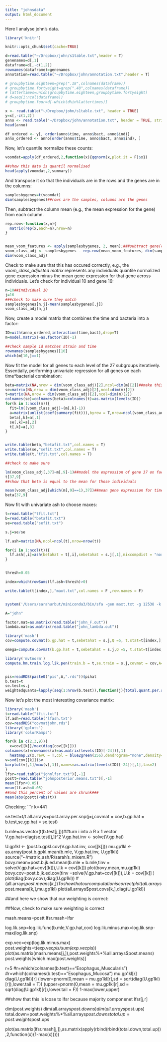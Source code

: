 ```yaml
---
title: "johnsdata"
output: html_document
---
```


Here I analyse john's data.
```r
library('knitr')

knitr::opts_chunk$set(cache=TRUE)
```

```r
d=read.table("~/Dropbox/john/s1table.txt",header = T)
genenames=d[,1]
dataframe=d[,-c(1,2)]
rownames(dataframe)=genenames
annotation=read.table("~/Dropbox/john/annotation.txt",header = T)
```



```r
# groupbytime.eighteen=grep(".18",colnames(dataframe))
# groupbytime.fortyeight=grep(".48",colnames(dataframe))
# lattertimes=union(groupbytime.eighteen,groupbytime.fortyeight)
# d=seq(1:ncol(dataframe))
# groupbytime.four=d[-which(d%in%lattertimes)]

x <- read.table("~/Dropbox/john/s1table.txt", header = TRUE)
y=x[,-c(1,2)]
anno <- read.table("~/Dropbox/john/annotation.txt", header = TRUE, stringsAsFactors = FALSE)
head(anno)

df_ordered <- y[, order(anno$time, anno$bact, anno$ind)]
anno_ordered <- anno[order(anno$time, anno$bact, anno$ind), ]
```
Now, let's quantile normalize these counts:


```r


voomdat=apply(df_ordered,2,function(x){qqnorm(x,plot.it = F)$x})

##show this data is quantil normalised
head(apply(voomdat,2,summary))
```
And transpose it so that the individuals are in the rows and the genes are in the columns:

```r
samplesbygenes=t(voomdat)
dim(samplesbygenes)##rows are the samples, columns are the genes
````

Then, subtract the column mean (e.g., the mean expression for the gene) from each column.
```r
rep.row<-function(x,n){
  matrix(rep(x,each=n),nrow=n)
}


mean_voom_features <- apply(samplesbygenes, 2, mean);###subtract gene(column) means
voom_class_adj <- samplesbygenes - rep.row(mean_voom_features, dim(samplesbygenes)[1])##subtract the mean expression across genes for the gene
dim(voom_class_adj)

```

Check to make sure that this has occured correctly, e.g., the *voom_class_adjusted matrix* represents any individuals quantile normalized gene expression minus the mean gene expression for that gene across individuals. Let's check for individual 10 and gene 16:

```r
n=10##individual 10
j=16
###check to make sure they match
samplesbygenes[n,j]-mean(samplesbygenes[,j])
voom_class_adj[n,j]
```

Now, create a model matrix that combines the time and bacteria into a factor:

```r
ID=with(anno_ordered,interaction(time,bact),drop=T)
m=model.matrix(~as.factor(ID)-1)

##check sample id matches strain and time
rownames(samplesbygenes)[10]
which(m[10,]==1)

````


Now fit the model for all genes to each level of the 27 subgroups iteratively. Essentially, performing univariate regression for all genes on each time*bacterial combination:

```r
beta=matrix(NA,nrow = dim(voom_class_adj)[2],ncol=dim(m)[2])##make this the J genes by k subgroup betas
se=matrix(NA,nrow = dim(voom_class_adj)[2],ncol=dim(m)[2])
t=matrix(NA,nrow = dim(voom_class_adj)[2],ncol=dim(m)[2])
colnames(se)=colnames(beta)=colnames(t)=as.matrix(levels(ID))
for(k in 1:ncol(m)){
  fit=lm((voom_class_adj)~(m[,k]-1))
  a=matrix(unlist(coef(summary(fit))),byrow = T,nrow=ncol(voom_class_adj))
  beta[,k]=a[,1]
  se[,k]=a[,2]
  t[,k]=a[,3]
}


write.table(beta,"betafit.txt",col.names = T)
write.table(se,"sefit.txt",col.names = T)
write.table(t,"tfit.txt",col.names = T)

##check to make sure

lm(voom_class_adj[,37]~m[,9]-1)##model the expression of gene 37 on factor 9
t[37,9]
##show that beta is equal to the mean for those individuals

mean(voom_class_adj[which(m[,9]==1),37])##mean gene expression for time point 18 individuals at gene 37
beta[37,9]
```

Now fit with univariate ash to choose maxes:

```r
t=read.table("tfit.txt")
b=read.table("betafit.txt")
se=read.table("sefit.txt")

s.j=se/se

lf.ash=matrix(NA,ncol=ncol(t),nrow=nrow(t))

for(i in 1:ncol(t)){
  lf.ash[,i]=ash(betahat = t[,i],sebetahat = s.j[,1],mixcompdist = "normal")$lfsr
}


thresh=0.05

index=which(rowSums(lf.ash<thresh)>0)

write.table(t[index,],"maxt.txt",col.names = F ,row.names = F)


system('/Users/sarahurbut/miniconda3/bin/sfa -gen maxt.txt -g 12538 -k 5 -n 26 i -o john')

A="john"

factor.mat=as.matrix(read.table("john_F.out"))
lambda.mat=as.matrix(read.table("john_lambda.out"))

library('mash')
cov=compute.covmat(b.gp.hat = t,sebetahat = s.j,Q =5, t.stat=t[index,],lambda.mat=lambda.mat,P=3,A=A, factor.mat = factor.mat,bma = TRUE,zero=TRUE,power=2)$covmat

omega=compute.covmat(b.gp.hat = t,sebetahat = s.j,Q =5, t.stat=t[index,],lambda.mat=lambda.mat,P=3,A=A, factor.mat = factor.mat,bma = TRUE,zero=TRUE,power=2)$omega

library('mvtnorm')
compute.hm.train.log.lik.pen(train.b = t,se.train = s.j,covmat = cov,A=A,pen=1)


pis=readRDS(paste0("pis",A,".rds"))$pihat
b.test=t
se.test=s.j
weightedquants=lapply(seq(1:nrow(b.test)),function(j){total.quant.per.snp(j,cov,b.gp.hat=b.test,se.gp.hat = se.test,pis,A=A,checkpoint = FALSE)})
```

Now let's plot the most interesting covariance matrix:
```r
library('mash')
t=read.table("tfit.txt")
lf.ash=read.table('lfash.txt')
cov=readRDS("covmatjohn.rds")
library('gplots')
library('colorRamps')

for(k in c(2,3,9)){
  x=cov[[k]]/max(diag(cov[[k]]))
colnames(x)=rownames(x)=as.matrix(levels(ID)[-24])[,1]
  heatmap.2(x,revC = T,col = blue2green(256),dendrogram="none",density="none",trace="none")
v=svd(cov[[k]])$v
barplot(v[,1]/max(v[,1]),names=as.matrix(levels(ID)[-24])[,1],las=2)
}
lfsr=read.table("johnlfsr.txt")[,-1]
postt=read.table("johnposterior.means.txt")[,-1]
mean(lfsr<0.05)
mean(lf.ash<0.05)
##and this percent of values are shrunk###
mean(abs(postt)<abs(t))
```

Checking:
```r
k=441

se.test=t/t
all.arrays=post.array.per.snp(j=j,covmat = cov,b.gp.hat = b.test,se.gp.hat = se.test)

b.mle=as.vector(t(b.test[j,]))##turn i into a R x 1 vector
V.gp.hat=diag(se.test[j,])^2
V.gp.hat.inv <- solve(V.gp.hat)


U.gp1kl <- (post.b.gpkl.cov(V.gp.hat.inv, cov[[k]]))
mu.gp1kl <- as.array(post.b.gpkl.mean(b.mle, V.gp.hat.inv, U.gp1kl))
source("~/matrix_ash/R/sarah's_mixem.R")
bovy.mean=post.b.jk.ed.mean(b.mle = b.mle,tinv = solve(V.gp.hat+cov[[k]]),U.k = cov[[k]])
plot(bovy.mean,mu.gp1kl)
bovy.cov=post.b.jk.ed.cov(tinv =solve(V.gp.hat+cov[[k]]),U.k = cov[[k]] )
plot(diag(bovy.cov),diag(U.gp1kl))
#(all.arrays$post.means[k,]) To show that our computation is correct
plot(all.arrays$post.means[k,],mu.gp1kl)
plot(all.arrays$post.covs[k,],diag(U.gp1kl))

##and here we show that our weighting is correct:

##Now, check to make sure weighting is correct

mash.means=postt
lfsr.mash=lfsr

log.lik.snp=log.lik.func(b.mle,V.gp.hat,cov)
log.lik.minus.max=log.lik.snp-max(log.lik.snp)

exp.vec=exp(log.lik.minus.max)
post.weights=t(exp.vec*pis/sum(exp.vec*pis))
plot(as.matrix(mash.means[j,]),post.weights%*%all.arrays$post.means)
post.weights[which.max(post.weights)]

r=5
#r=which(colnames(b.test)=="Esophagus_Muscularis")
#r=which(colnames(b.test)=="Esophagus_Mucosa")
mu.gp1kl[r]
diag(U.gp1kl)[r]
(lower=pnorm(0,mean = mu.gp1kl[r],sd = sqrt(diag(U.gp1kl)[r]),lower.tail = T))
(upper=pnorm(0,mean = mu.gp1kl[r],sd = sqrt(diag(U.gp1kl)[r]),lower.tail = F))
1-max(lower,upper)

##show that this is lcose to lfsr because majority componenet
lfsr[j,r]


dim(post.weights)
dim(all.arrays$post.downs)
dim(all.arrays$post.ups)
total.down=post.weights%*%all.arrays$post.downs
total.up=post.weights%*%all.arrays$post.ups


plot(as.matrix(lfsr.mash[j,]),as.matrix(apply(rbind(rbind(total.down,total.up)),2,function(x){1-max(x)})))

